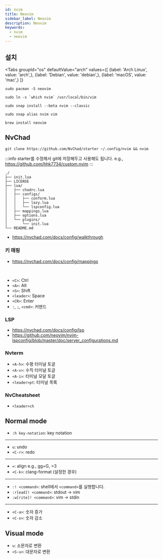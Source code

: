 ```yaml
---
id: nvim
title: Neovim
sidebar_label: Neovim
description: Neovim
keywords:
  - nvim
  - neovim
---
```



## 설치

<Tabs
    groupId="os"
    defaultValue="arch"
    values={[
        {label: 'Arch Linux', value: 'arch',},
        {label: 'Debian', value: 'debian',},
        {label: 'macOS', value: 'mac',}
    ]}
>

<TabItem value="arch">

```shell
sudo pacman -S neovim
```

```shell
sudo ln -s `which nvim` /usr/local/bin/vim
```

</TabItem>

<TabItem value="debian">

```shell
sudo snap install --beta nvim --classic
```

```shell
sudo snap alias nvim vim
```

</TabItem>

<TabItem value="mac">

```shell
brew install neovim
```

</TabItem>

</Tabs>

## NvChad

```shell
git clone https://github.com/NvChad/starter ~/.config/nvim && nvim
```

:::info
starter를 수정해서 git에 저장해두고 사용해도 됩니다. e.g., https://github.com/hhk7734/custom.nvim
:::

```shell
./
├── init.lua
├── LICENSE
├── lua/
│   ├── chadrc.lua
│   ├── configs/
│   │   ├── conform.lua
│   │   ├── lazy.lua
│   │   └── lspconfig.lua
│   ├── mappings.lua
│   ├── options.lua
│   └── plugins/
│       └── init.lua
└── README.md
```

- https://nvchad.com/docs/config/walkthrough

### 키 매핑

- https://nvchad.com/docs/config/mappings

<br />

- `<C>`: Ctrl
- `<A>`: Alt
- `<S>`: Shift
- `<leader>`: Space
- `<CR>`: Enter
- `:`, `;`, `<cmd>`: 커맨드

### LSP

- https://nvchad.com/docs/config/lsp
- https://github.com/neovim/nvim-lspconfig/blob/master/doc/server_configurations.md

### Nvterm

- `<A-h>`: 수평 터미널 토글
- `<A-v>`: 수직 터미널 토글
- `<A-i>`: 터미널 모달 토글
- `<leader>pt`: 터미널 목록

### NvCheatsheet

- `<leader>ch`

## Normal mode

- `:h key-notation`: key notation

---

- `u`: undo
- `<C-r>`: redo

---

- `=`: align e.g., gg=G, =3
- `<C-k>`: clang-format (설정한 경우)

---

- `:! <command>`: shell에서 `<command>`를 실행합니다.
- `:r[ead]! <command>`: stdout -> vim
- `:w[rite]! <command>`: vim -> stdin

---

- `<C-a>`: 숫자 증가
- `<C-x>`: 숫자 감소

## Visual mode

- `u`: 소문자로 변환
- `<S-u>`: 대문자로 변환

